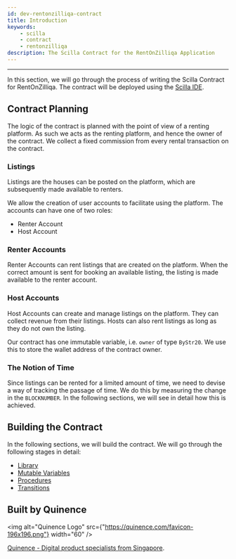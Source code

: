 ```yaml
---
id: dev-rentonzilliqa-contract
title: Introduction
keywords:
    - scilla
    - contract
    - rentonzilliqa
description: The Scilla Contract for the RentOnZilliqa Application
---
```


---

In this section, we will go through the process of writing the Scilla Contract for RentOnZilliqa. The contract will be deployed using the [Scilla IDE](https://ide.zilliqa.com).

## Contract Planning

The logic of the contract is planned with the point of view of a renting platform. As such we acts as the renting platform, and hence the owner of the contract. We collect a fixed commission from every rental transaction on the contract.

### Listings

Listings are the houses can be posted on the platform, which are subsequently made available to renters.

We allow the creation of user accounts to facilitate using the platform. The accounts can have one of two roles:

-   Renter Account
-   Host Account

### Renter Accounts

Renter Accounts can rent listings that are created on the platform. When the correct amount is sent for booking an available listing, the listing is made available to the renter account.

### Host Accounts

Host Accounts can create and manage listings on the platform. They can collect revenue from their listings. Hosts can also rent listings as long as they do not own the listing.

Our contract has one immutable variable, i.e. `owner` of type `ByStr20`. We use this to store the wallet address of the contract owner.

### The Notion of Time

Since listings can be rented for a limited amount of time, we need to devise a way of tracking the passage of time. We do this by measuring the change in the `BLOCKNUMBER`. In the following sections, we will see in detail how this is achieved.

## Building the Contract

In the following sections, we will build the contract. We will go through the following stages in detail:

-   [Library](dev-rentonzilliqa-library.md)
-   [Mutable Variables](dev-rentonzilliqa-mutable-variables.md)
-   [Procedures](dev-rentonzilliqa-procedures.md)
-   [Transitions](dev-rentonzilliqa-transitions.md)

## Built by Quinence

<img
    alt="Quinence Logo"
    src={"https://quinence.com/favicon-196x196.png"}
    width="60"
/>

[Quinence - Digital product specialists from Singapore](https://quinence.com).
